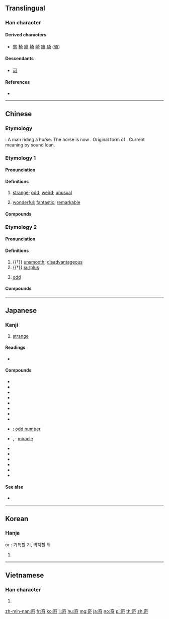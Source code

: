 {{also|竒}}
==Translingual==

===Han character===
{{Han char|rn=37|rad=大|as=05|sn=8|four=40621|canj=KMNR|ids=⿱大可}}

====Derived characters====
* [[寄]] [[椅]] [[綺]] [[埼]] [[崎]] [[旖]] [[騎]] ([[骑]])

====Descendants====
* [[可]]

====References====
* {{Han ref|kx=0250.310|dkj=05892|dj=0510.290|hdz=10533.040|uh=5947|ud=22855|bh=A95F|bd=43359}}

----

==Chinese==
{{zh-forms|alt=竒}}

===Etymology===
{{Han etym}}
{{liushu|ic}}: A man {{zh-l|*大}} riding a horse. The horse is now {{zh-l|*可}}. Original form of {{och-l|騎|to ride}}. Current meaning by sound loan.

===Etymology 1===

====Pronunciation====
{{zh-pron
|m=qí
|c=kei4
|mn=kî
|mn_note=literary reading
|mc=1
|oc=2,2
|ma=
|cat=a
}}

====Definitions====
{{zh-hanzi}}

# [[strange]]; [[odd]]; [[weird]]; [[unusual]]
#: {{zh-x|奇怪|strange}}
#: {{zh-x|奇特|peculiar}}
# [[wonderful]]; [[fantastic]]; [[remarkable]]
#: {{zh-x|奇跡|miracle}}
#: {{zh-x|奇妙|fantastic}}

====Compounds====
{{zh-der|奇昂|奇拔|奇兵|奇才|奇策|奇恥大辱|奇峰|奇功|奇怪|奇觀|奇瑰|奇詭|奇花異草|奇幻|奇貨可居|奇禍|奇計|奇跡|奇景|奇絕|奇崛|奇峻|奇麗|奇妙|奇謀|奇葩|奇癖|奇僻|奇巧|奇趣|奇缺|奇事|奇談|奇談怪論|奇特|奇偉|奇文共賞|奇聞|奇襲|奇效|奇形怪狀|奇秀|奇勛|奇異|奇遇|奇珍異宝|奇裝異服|奇瑞}}

===Etymology 2===

====Pronunciation====
{{zh-pron
|m=jī
|c=gei1
|mn=qz,xm,zz:ki/qz:kha/tw,xm,zz:khia
|mn_note=ki - literary, kha/khia - vernacular
|dial=n
|mc=2
|oc=1,1
|ma=
|cat=a
}}

====Definitions====
{{zh-hanzi}}

# {{†}} [[unsmooth]]; [[disadvantageous]]
# {{†}} [[surplus]]
# {{lb|zh|mathematics}} [[odd]]
#: {{zh-x|奇數|odd number}}

====Compounds====
{{zh-der|奇零|奇偶|奇偶性|奇數}}

----

==Japanese==

===Kanji===
{{ja-kanji|grade=c|rs=大05}}

# [[strange]]

====Readings====
* {{ja-readings|goon=[[き]] (ki), [[ぎ]] (gi)|kanon=[[き]] (ki)|kun=[[くし]] (kushi), [[めずらしい]] (mezurashii), [[あやしい]] (ayashii)}}

====Compounds====
{{der-top|Compounds}}
* {{ja-r|奇異|き.い}}
* {{ja-r|奇怪|きかい}}
* {{ja-r|奇遇|きぐう}}
* {{ja-r|奇骨|きこつ}}
* {{ja-r|奇才|きさい}}
* {{ja-r|奇襲|きしゅう}}
* {{ja-r|奇術|きじゅつ}}
* {{ja-r|奇人|きじん}}
* {{ja-r|奇数|きすう}}: [[odd number]]
* {{ja-r|奇跡|きせき}}, {{ja-r|奇蹟|きせき}}: [[miracle]]
* {{ja-r|奇特|きとく}}
* {{ja-r|奇抜|きばつ}}
* {{ja-r|奇癖|きへき}}
* {{ja-r|奇妙|きみょう}}
* {{ja-r|奇形|きけい}}
* {{ja-r|奇談|きだん}}
{{der-bottom}}

====See also====
* {{ja-r|奇し|くすし}}

----

==Korean==

===Hanja===
{{ko-hanja|hangeul=기|rv=gi|mr=ki}} or {{ko-hanja|hangeul=의|rv=[[Yi]]|mr=Yi}} : 기특할 기, 의지할 의

# {{defn|lang=ko|sort=大05}}

----

==Vietnamese==

===Han character===
{{vi-hantu|[[kỳ]], [[cả]], [[cơ]], [[kì]]|rs=大05}}

# {{defn|lang=vi|sort=大05}}

[[zh-min-nan:奇]]
[[fr:奇]]
[[ko:奇]]
[[li:奇]]
[[hu:奇]]
[[mg:奇]]
[[ja:奇]]
[[no:奇]]
[[pl:奇]]
[[th:奇]]
[[zh:奇]]